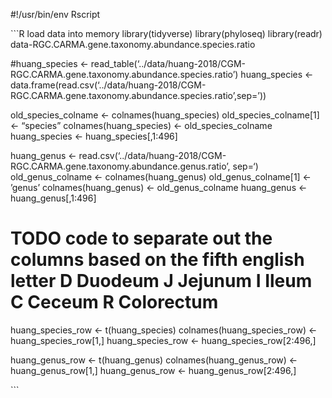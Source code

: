 #!/usr/bin/env Rscript

<!-- 
```r function for parsing silva taxonomy
library(phyloseq)
parse_tax_GTDBTK <- function(row){

    tax_list <- phyloseq::parse_taxonomy_qiime(row)
    old_col <- colnames(t(data.frame(tax_list)))
    tax_row <- t(data.frame(tax_list))
    tax_row[tax_row == ""] <- "Unidentified"
    old_col[1] <-"Kingdom"
    new_col <- old_col
    colnames(tax_row) <- new_col
    rownames(tax_row) <- ""
    return(tax_row)

}
``` -->

```R load data into memory
library(tidyverse)
library(phyloseq)
library(readr)
data\huang-2018\CGM-RGC.CARMA.gene.taxonomy.abundance.species.ratio

#huang_species <- read_table('../data/huang-2018/CGM-RGC.CARMA.gene.taxonomy.abundance.species.ratio')
huang_species <- data.frame(read.csv('../data/huang-2018/CGM-RGC.CARMA.gene.taxonomy.abundance.species.ratio',sep='\t'))

old_species_colname <- colnames(huang_species)
old_species_colname[1] <- "species"
colnames(huang_species) <- old_species_colname
huang_species <- huang_species[,1:496]

huang_genus <- read.csv('../data/huang-2018/CGM-RGC.CARMA.gene.taxonomy.abundance.genus.ratio', sep='\t')
old_genus_colname <- colnames(huang_genus)
old_genus_colname[1] <- 'genus'
colnames(huang_genus) <-  old_genus_colname
huang_genus <- huang_genus[,1:496]



# TODO code to separate out the columns based on the fifth english letter D	Duodeum J Jejunum I	Ileum C	Ceceum R Colorectum

huang_species_row <- t(huang_species)
colnames(huang_species_row) <- huang_species_row[1,]
huang_species_row <- huang_species_row[2:496,]

huang_genus_row <- t(huang_genus)
colnames(huang_genus_row) <- huang_genus_row[1,]
huang_genus_row <- huang_genus_row[2:496,]

```